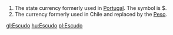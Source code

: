 ==[[]]==

==[[]]==

# The state currency formerly used in [[Portugal]]. The symbol is $.
# The currency formerly used in Chile and replaced by the [[Peso]].

[[gl:Escudo]]
[[hu:Escudo]]
[[pl:Escudo]]